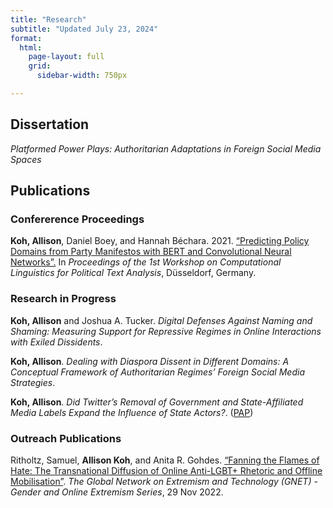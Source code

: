 ```yaml
---
title: "Research"
subtitle: "Updated July 23, 2024"
format: 
  html: 
    page-layout: full
    grid: 
      sidebar-width: 750px

---
```


## Dissertation

*Platformed Power Plays: Authoritarian Adaptations in Foreign Social Media Spaces*

## Publications

### Confererence Proceedings

**Koh, Allison**, Daniel Boey, and Hannah Béchara. 2021. ["Predicting Policy Domains from Party Manifestos with BERT and Convolutional Neural Networks".](https://osf.io/preprints/socarxiv/fjh4q/) In *Proceedings of the 1st Workshop on Computational Linguistics for Political Text Analysis*, Düsseldorf, Germany.

### Research in Progress

**Koh, Allison** and Joshua A. Tucker. *Digital Defenses Against Naming and Shaming: Measuring Support for Repressive Regimes in Online Interactions with Exiled Dissidents*.

**Koh, Allison**. *Dealing with Diaspora Dissent in Different Domains: A Conceptual Framework of Authoritarian Regimes' Foreign Social Media Strategies*.

**Koh, Allison**. *Did Twitter's Removal of Government and State-Affiliated Media Labels Expand the Influence of State Actors?*. ([PAP]())

### Outreach Publications

Ritholtz, Samuel, **Allison Koh**, and Anita R. Gohdes. ["Fanning the Flames of Hate: The Transnational Diffusion of Online Anti-LGBT+ Rhetoric and Offline Mobilisation"](https://gnet-research.org/2022/11/29/fanning-the-flames-of-hate-the-transnational-diffusion-of-online-anti-lgbt-rhetoric-and-offline-mobilisation-2/). *The Global Network on Extremism and Technology (GNET) - Gender and Online Extremism Series*, 29 Nov 2022.
